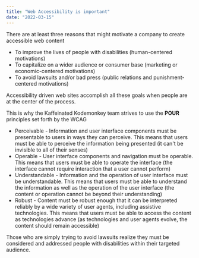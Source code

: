 ```yaml
---
title: "Web Accessibility is important"
date: "2022-03-15"
---
```


There are at least three reasons that might motivate a company to create accessible web content

* To improve the lives of people with disabilities (human-centered motivations)
* To capitalize on a wider audience or consumer base (marketing or economic-centered motivations)
* To avoid lawsuits and/or bad press (public relations and punishment-centered motivations)

Accessibility driven web sites accomplish all these goals when people are at the center of the process.

This is why the Kaffeinated Kodemonkey team strives to use the **POUR** principles set forth by the WCAG

* Perceivable - Information and user interface components must be presentable to users in ways they can perceive. This means that users must be able to perceive the information being presented (it can't be invisible to all of their senses)
* Operable - User interface components and navigation must be operable. This means that users must be able to operate the interface (the interface cannot require interaction that a user cannot perform)
* Understandable - Information and the operation of user interface must be understandable. This means that users must be able to understand the information as well as the operation of the user interface (the content or operation cannot be beyond their understanding)
* Robust - Content must be robust enough that it can be interpreted reliably by a wide variety of user agents, including assistive technologies. This means that users must be able to access the content as technologies advance (as technologies and user agents evolve, the content should remain accessible)

Those who are simply trying to avoid lawsuits realize they must be considered and addressed people with disabilities within their targeted audience.
